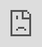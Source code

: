 ```yaml
---
title: "Targeting Dashboards"
output: html_document
---
```


```r
knitr::opts_chunk$set(echo = F, warning = F, message = F)
```


```r
library(tidyverse)
# Sample dataframe with iso2c and country variables
df <- readr::read_csv("https://docs.google.com/spreadsheets/d/e/2PACX-1vTVkw2cJ5IqeOTBKOfBXpDZDftW9g_nlN-ZKdqDK42wvcxZYHbkVBKDsxfB8r7V88RVef3zHIxBbDOw/pub?output=csv") %>% 
  janitor::clean_names() %>%  
  mutate(iso2c = city,
         country = str_to_title(iso2c)) %>% 
      distinct(iso2c, country) %>% 
      drop_na()

# Generate HTML code
html_code <- sprintf('<div id="overlay">
                        <button id="selectButton" style="padding: 10px; border: 1px solid #ccc; border-radius: 5px; font-size: 16px; cursor: pointer;">Select Municipality/Race</button>
                        <select id="iframeSelector" style="display:none; padding: 10px; border: 1px solid #ccc; border-radius: 5px; font-size: 16px; cursor: pointer;">
                          <option value="" disabled selected>Select Municipality/Race</option>
                          %s
                        </select>
                      </div>',
                      paste(sprintf('<option value="%s">%s</option>', df$iso2c, df$country), collapse = "\n"))

# Print the HTML code
shiny::HTML(html_code)

```




<!-- <iframe id="iframeDisplay" style="border:none; position:fixed; top:0; left:0; width:100%; height:100vh;" src='https://favstats.github.io/locturkex2024/artillary.html'></iframe> -->
<iframe id="iframeDisplay" style="border:none; position:fixed; top:0; left:0; width:100%; height:100vh;" src="https://favstats.github.io/locturkex2024/docs/map"></iframe>

<link rel="stylesheet" href="https://cdn.jsdelivr.net/npm/choices.js@9.0.1/public/assets/styles/choices.min.css">
<script src="https://cdn.jsdelivr.net/npm/choices.js@9.0.1/public/assets/scripts/choices.min.js"></script>

<script>
  // Use window.onload to make sure all resources are loaded
  window.onload = function() {
    const selectButton = document.getElementById('selectButton');
    const iframeSelector = document.getElementById('iframeSelector');
    const iframeDisplay = document.getElementById('iframeDisplay');
    
    
    // Set a maximum length for the src attribute
    const maxLength = 100;  // Example length limit

    // Check if the current src length exceeds maxLength and if so, set the default src
    if(iframeDisplay.src.length > maxLength) {
      iframeDisplay.src = 'https://favstats.github.io/locturkex2024/artillary';
    }
    
    if(iframeSelector) {
      // Now we know iframeSelector is present, we can safely initialize Choices
      const choices = new Choices(iframeSelector, {
        searchEnabled: true,
        shouldSort: false,
        itemSelectText: '',
      });
    
      selectButton.addEventListener('click', function() {
        selectButton.style.display = 'none';
        iframeSelector.style.display = 'block';
      });
    
      iframeSelector.addEventListener('change', function() {
        const selectedOption = iframeSelector.value;
        iframeDisplay.src = `https://favstats.github.io/locturkex2024/${selectedOption}`;
        selectButton.textContent = iframeSelector.options[iframeSelector.selectedIndex].text;
        iframeSelector.style.display = 'none';
        selectButton.style.display = 'block';
      });
    } else {
            
      iframeDisplay.src = `artillary.html`;
      console.error("Can't find the iframeSelector element!");
    }
  };
</script>

<style>
#overlay {
  z-index: 1001; /* Ensure the overlay is above everything else */
}
#selectButton {
  padding: 10px; /* Adjust padding as needed */
  border: 1px solid #ccc;
  border-radius: 5px;
  font-size: 16px; /* Adjust font size as needed */
  cursor: pointer;
  position: absolute;
  top: 10px; /* Adjust top as needed */
  right: 30px; /* Adjust right as needed */
  z-index: 1001; /* Make sure the button is above the overlay */
  min-width: 120px; /* Set a fixed minimum width for the button */
  background-color: #f0f0f0; /* Button background color */
  color: #333; /* Button text color */
  transition: background-color 0.3s, color 0.3s; /* Smooth transition */
}

.choices {
  position: fixed;
  top: 10px; /* Adjust top as needed */
  right: 30px; /* Adjust right as needed */
  z-index: 1001; /* Make sure the dropdown is above the overlay */
  min-width: 300px; /* Set a fixed minimum width for the dropdown */
}
</style>





